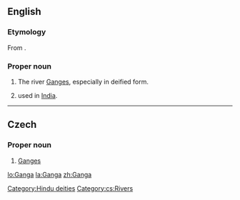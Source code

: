 ==English==
{{wikipedia|Ganga in Hinduism}}

===Etymology===
From {{etyl|sa}} {{term|sc=Deva|गङ्गा|tr=gáṅgā|lang=sa}}.

===Proper noun===
{{en-proper-noun}}

# {{Hinduism}} The river [[Ganges]], especially in deified form.
# {{given name|female|from=Sanskrit}} used in [[India]].

[[Category:Hindu deities]]

----

==Czech==

===Proper noun===
{{cs-proper noun|g=f}}

# [[Ganges]]

[[Category:cs:Rivers]]

[[lo:Ganga]]
[[la:Ganga]]
[[zh:Ganga]]